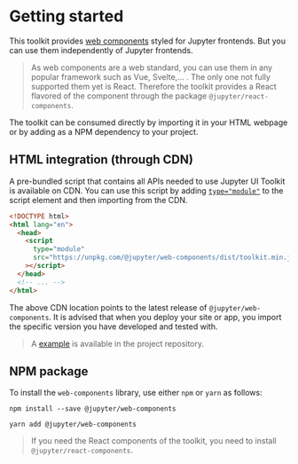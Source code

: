 
<Meta title="Getting started" />

# Getting started

This toolkit provides [web components](https://developer.mozilla.org/en-US/docs/Web/API/Web_components) styled for Jupyter frontends. But you can use
them independently of Jupyter frontends.

> As web components are a web standard, you can use them in any popular framework such as Vue, Svelte,... .
> The only one not fully supported them yet is React. Therefore the toolkit provides a React flavored of
> the component through the package `@jupyter/react-components`.

The toolkit can be consumed directly by importing it in your HTML webpage or by adding as a NPM dependency to your project.

## HTML integration (through CDN)

A pre-bundled script that contains all APIs needed to use Jupyter UI Toolkit is available on CDN. You can use this script by adding [`type="module"`](https://developer.mozilla.org/en-US/docs/Web/JavaScript/Guide/Modules) to the script element and then importing from the CDN.

```html
<!DOCTYPE html>
<html lang="en">
  <head>
    <script
      type="module"
      src="https://unpkg.com/@jupyter/web-components/dist/toolkit.min.js"
    ></script>
  </head>
  <!-- ... -->
</html>
```

The above CDN location points to the latest release of `@jupyter/web-components`. It is advised that when you deploy your site or app, you import the specific version you have developed and tested with.

> A [example](https://raw.githubusercontent.com/jupyterlab-contrib/jupyter-ui-toolkit/main/examples/cdn/index.html) is available in the project repository.

## NPM package

To install the `web-components` library, use either `npm` or `yarn` as follows:

```shell
npm install --save @jupyter/web-components
```

```shell
yarn add @jupyter/web-components
```

> If you need the React components of the toolkit, you need to install `@jupyter/react-components`.
